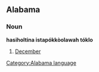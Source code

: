 ==Alabama==
===Noun===
'''hasiholtina istapókkòolawah tóklo'''
# [[December]]
[[Category:Alabama language]]
